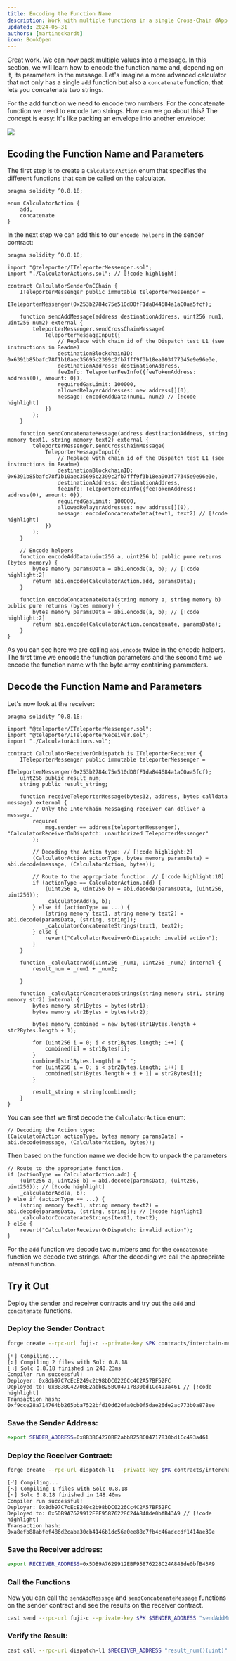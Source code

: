 ```yaml
---
title: Encoding the Function Name
description: Work with multiple functions in a single Cross-Chain dApp
updated: 2024-05-31
authors: [martineckardt]
icon: BookOpen
---
```


Great work. We can now pack multiple values into a message. In this section, we will learn how to encode the function name and, depending on it, its parameters in the message. Let's imagine a more advanced calculator that not only has a single `add` function but also a `concatenate` function, that lets you concatenate two strings. 

For the add function we need to encode two numbers. For the concatenate function we need to encode two strings. How can we go about this? The concept is easy: It's like packing an envelope into another envelope:

![](/common-images/teleporter/message-function-call.png)

## Ecoding the Function Name and Parameters

The first step is to create a `CalculatorAction` enum that specifies the different functions that can be called on the calculator. 

```solidity title="contracts/interchain-messaging/invoking-functions/CalculatorActions.sol"
pragma solidity ^0.8.18;

enum CalculatorAction {
    add,
    concatenate
}
```

In the next step we can add this to our `encode helpers` in the sender contract:

```solidity title="contracts/interchain-messaging/invoking-functions/CalculatorSenderOnCChain.sol"
pragma solidity ^0.8.18;

import "@teleporter/ITeleporterMessenger.sol";
import "./CalculatorActions.sol"; // [!code highlight]

contract CalculatorSenderOnCChain {
    ITeleporterMessenger public immutable teleporterMessenger =
        ITeleporterMessenger(0x253b2784c75e510dD0fF1da844684a1aC0aa5fcf);

    function sendAddMessage(address destinationAddress, uint256 num1, uint256 num2) external {
        teleporterMessenger.sendCrossChainMessage(
            TeleporterMessageInput({
                // Replace with chain id of the Dispatch test L1 (see instructions in Readme)
                destinationBlockchainID: 0x6391b85bafc78f1b10aec35695c2399c2fb7fff9f3b18ea903f77345e9e96e3e,
                destinationAddress: destinationAddress,
                feeInfo: TeleporterFeeInfo({feeTokenAddress: address(0), amount: 0}),
                requiredGasLimit: 100000,
                allowedRelayerAddresses: new address[](0),
                message: encodeAddData(num1, num2) // [!code highlight]
            })
        );
    }

    function sendConcatenateMessage(address destinationAddress, string memory text1, string memory text2) external {
        teleporterMessenger.sendCrossChainMessage(
            TeleporterMessageInput({
                // Replace with chain id of the Dispatch test L1 (see instructions in Readme)
                destinationBlockchainID: 0x6391b85bafc78f1b10aec35695c2399c2fb7fff9f3b18ea903f77345e9e96e3e,
                destinationAddress: destinationAddress,
                feeInfo: TeleporterFeeInfo({feeTokenAddress: address(0), amount: 0}),
                requiredGasLimit: 100000,
                allowedRelayerAddresses: new address[](0),
                message: encodeConcatenateData(text1, text2) // [!code highlight]
            })
        );
    }

    // Encode helpers
    function encodeAddData(uint256 a, uint256 b) public pure returns (bytes memory) {
        bytes memory paramsData = abi.encode(a, b); // [!code highlight:2]
        return abi.encode(CalculatorAction.add, paramsData);
    }

    function encodeConcatenateData(string memory a, string memory b) public pure returns (bytes memory) {
        bytes memory paramsData = abi.encode(a, b); // [!code highlight:2]
        return abi.encode(CalculatorAction.concatenate, paramsData);
    }
}
```

As you can see here we are calling `abi.encode` twice in the encode helpers. The first time we encode the function parameters and the second time we encode the function name with the byte array containing parameters.

## Decode the Function Name and Parameters

Let's now look at the receiver:

```solidity title="contracts/interchain-messaging/invoking-functions/CalculatorReceiverOnDispatch.sol"
pragma solidity ^0.8.18;

import "@teleporter/ITeleporterMessenger.sol";
import "@teleporter/ITeleporterReceiver.sol";
import "./CalculatorActions.sol";

contract CalculatorReceiverOnDispatch is ITeleporterReceiver {
    ITeleporterMessenger public immutable teleporterMessenger =
        ITeleporterMessenger(0x253b2784c75e510dD0fF1da844684a1aC0aa5fcf);
    uint256 public result_num;
    string public result_string;

    function receiveTeleporterMessage(bytes32, address, bytes calldata message) external {
        // Only the Interchain Messaging receiver can deliver a message.
        require(
            msg.sender == address(teleporterMessenger), "CalculatorReceiverOnDispatch: unauthorized TeleporterMessenger"
        );

        // Decoding the Action type: // [!code highlight:2]
        (CalculatorAction actionType, bytes memory paramsData) = abi.decode(message, (CalculatorAction, bytes)); 

        // Route to the appropriate function. // [!code highlight:10]
        if (actionType == CalculatorAction.add) {
            (uint256 a, uint256 b) = abi.decode(paramsData, (uint256, uint256));
            _calculatorAdd(a, b);
        } else if (actionType == ...) {
            (string memory text1, string memory text2) = abi.decode(paramsData, (string, string));
            _calculatorConcatenateStrings(text1, text2);
        } else {
            revert("CalculatorReceiverOnDispatch: invalid action");
        }
    }

    function _calculatorAdd(uint256 _num1, uint256 _num2) internal {
        result_num = _num1 + _num2;

    }

    function _calculatorConcatenateStrings(string memory str1, string memory str2) internal {
        bytes memory str1Bytes = bytes(str1);
        bytes memory str2Bytes = bytes(str2);

        bytes memory combined = new bytes(str1Bytes.length + str2Bytes.length + 1);

        for (uint256 i = 0; i < str1Bytes.length; i++) {
            combined[i] = str1Bytes[i];
        }
        combined[str1Bytes.length] = " ";
        for (uint256 i = 0; i < str2Bytes.length; i++) {
            combined[str1Bytes.length + i + 1] = str2Bytes[i];
        }

        result_string = string(combined);
    }
}
```

You can see that we first decode the `CalculatorAction` enum:

```solidity
// Decoding the Action type: 
(CalculatorAction actionType, bytes memory paramsData) = abi.decode(message, (CalculatorAction, bytes)); 
```

Then based on the function name we decide how to unpack the parameters

```solidity
// Route to the appropriate function. 
if (actionType == CalculatorAction.add) {
    (uint256 a, uint256 b) = abi.decode(paramsData, (uint256, uint256)); // [!code highlight]
    _calculatorAdd(a, b);
} else if (actionType == ...) {
    (string memory text1, string memory text2) = abi.decode(paramsData, (string, string)); // [!code highlight]
    _calculatorConcatenateStrings(text1, text2);
} else {
    revert("CalculatorReceiverOnDispatch: invalid action");
}
```

For the `add` function we decode two numbers and for the `concatenate` function we decode two strings. After the decoding we call the appropriate internal function.

## Try it Out

Deploy the sender and receiver contracts and try out the `add` and `concatenate` functions. 

<Steps>
<Step>

### Deploy the Sender Contract

<Callout type="warn" title="Don't forget to replace BOTH destinationBlockchainIDs in CalculatorSenderOnCChain with the Blockchain ID (HEX) of the Dispatch test L1!" />

```bash
forge create --rpc-url fuji-c --private-key $PK contracts/interchain-messaging/invoking-functions/CalculatorSenderOnCChain.sol:CalculatorSenderOnCChain --broadcast
```
```
[⠃] Compiling...
[⠆] Compiling 2 files with Solc 0.8.18
[⠰] Solc 0.8.18 finished in 240.23ms
Compiler run successful!
Deployer: 0x8db97C7cEcE249c2b98bDC0226Cc4C2A57BF52FC
Deployed to: 0x8B3BC4270BE2abbB25BC04717830bd1Cc493a461 // [!code highlight]
Transaction hash: 0xf9cce28a714764bb265bba7522bfd10d620fa0cb0f5dae26de2ac773b0a878ee
```

</Step>
<Step>

### Save the Sender Address:

```bash
export SENDER_ADDRESS=0x8B3BC4270BE2abbB25BC04717830bd1Cc493a461
```

</Step>
<Step>

### Deploy the Receiver Contract:

```bash
forge create --rpc-url dispatch-l1 --private-key $PK contracts/interchain-messaging/invoking-functions/CalculatorReceiverOnDispatch.sol:CalculatorReceiverOnDispatch --broadcast
```
```
[⠊] Compiling...
[⠢] Compiling 1 files with Solc 0.8.18
[⠆] Solc 0.8.18 finished in 148.40ms
Compiler run successful!
Deployer: 0x8db97C7cEcE249c2b98bDC0226Cc4C2A57BF52FC
Deployed to: 0x5DB9A7629912EBF95876228C24A848de0bfB43A9 // [!code highlight]
Transaction hash: 0xa8efb88abfef486d2caba30cb4146b1dc56a0ee88c7fb4c46adccdf1414ae39e
```
</Step>
<Step>

### Save the Receiver address:

```bash
export RECEIVER_ADDRESS=0x5DB9A7629912EBF95876228C24A848de0bfB43A9
```

</Step>
<Step>

### Call the Functions

Now you can call the `sendAddMessage` and `sendConcatenateMessage` functions on the sender contract and see the results on the receiver contract. 

```bash
cast send --rpc-url fuji-c --private-key $PK $SENDER_ADDRESS "sendAddMessage(address, uint, uint)" $RECEIVER_ADDRESS 1 2
```

</Step>
<Step>

### Verify the Result:

```bash
cast call --rpc-url dispatch-l1 $RECEIVER_ADDRESS "result_num()(uint)"
```

</Step>
</Steps>

<Quiz quizId="307"/>
